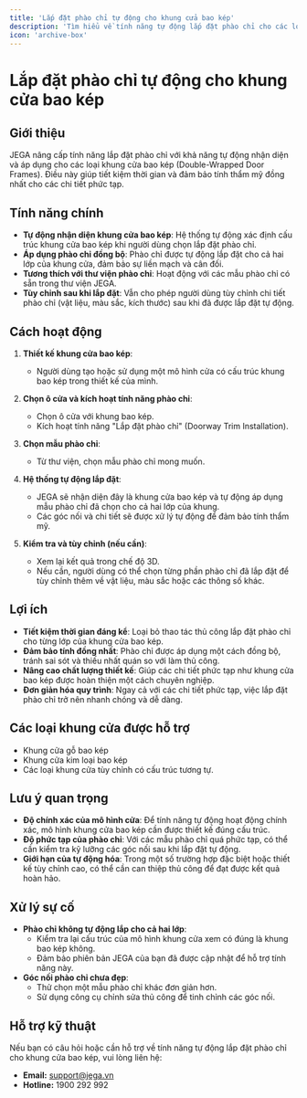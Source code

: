 ```yaml
---
title: 'Lắp đặt phào chỉ tự động cho khung cửa bao kép'
description: 'Tìm hiểu về tính năng tự động lắp đặt phào chỉ cho các loại khung cửa bao kép trong JEGA.'
icon: 'archive-box'
---
```


# Lắp đặt phào chỉ tự động cho khung cửa bao kép

## Giới thiệu

JEGA nâng cấp tính năng lắp đặt phào chỉ với khả năng tự động nhận diện và áp dụng cho các loại khung cửa bao kép (Double-Wrapped Door Frames). Điều này giúp tiết kiệm thời gian và đảm bảo tính thẩm mỹ đồng nhất cho các chi tiết phức tạp.

## Tính năng chính

- **Tự động nhận diện khung cửa bao kép**: Hệ thống tự động xác định cấu trúc khung cửa bao kép khi người dùng chọn lắp đặt phào chỉ.
- **Áp dụng phào chỉ đồng bộ**: Phào chỉ được tự động lắp đặt cho cả hai lớp của khung cửa, đảm bảo sự liền mạch và cân đối.
- **Tương thích với thư viện phào chỉ**: Hoạt động với các mẫu phào chỉ có sẵn trong thư viện JEGA.
- **Tùy chỉnh sau khi lắp đặt**: Vẫn cho phép người dùng tùy chỉnh chi tiết phào chỉ (vật liệu, màu sắc, kích thước) sau khi đã được lắp đặt tự động.

## Cách hoạt động

1.  **Thiết kế khung cửa bao kép**:
    *   Người dùng tạo hoặc sử dụng một mô hình cửa có cấu trúc khung bao kép trong thiết kế của mình.

2.  **Chọn ô cửa và kích hoạt tính năng phào chỉ**:
    *   Chọn ô cửa với khung bao kép.
    *   Kích hoạt tính năng "Lắp đặt phào chỉ" (Doorway Trim Installation).

3.  **Chọn mẫu phào chỉ**:
    *   Từ thư viện, chọn mẫu phào chỉ mong muốn.

4.  **Hệ thống tự động lắp đặt**:
    *   JEGA sẽ nhận diện đây là khung cửa bao kép và tự động áp dụng mẫu phào chỉ đã chọn cho cả hai lớp của khung.
    *   Các góc nối và chi tiết sẽ được xử lý tự động để đảm bảo tính thẩm mỹ.

5.  **Kiểm tra và tùy chỉnh (nếu cần)**:
    *   Xem lại kết quả trong chế độ 3D.
    *   Nếu cần, người dùng có thể chọn từng phần phào chỉ đã lắp đặt để tùy chỉnh thêm về vật liệu, màu sắc hoặc các thông số khác.

## Lợi ích

- **Tiết kiệm thời gian đáng kể**: Loại bỏ thao tác thủ công lắp đặt phào chỉ cho từng lớp của khung cửa bao kép.
- **Đảm bảo tính đồng nhất**: Phào chỉ được áp dụng một cách đồng bộ, tránh sai sót và thiếu nhất quán so với làm thủ công.
- **Nâng cao chất lượng thiết kế**: Giúp các chi tiết phức tạp như khung cửa bao kép được hoàn thiện một cách chuyên nghiệp.
- **Đơn giản hóa quy trình**: Ngay cả với các chi tiết phức tạp, việc lắp đặt phào chỉ trở nên nhanh chóng và dễ dàng.

## Các loại khung cửa được hỗ trợ

- Khung cửa gỗ bao kép
- Khung cửa kim loại bao kép
- Các loại khung cửa tùy chỉnh có cấu trúc tương tự.

## Lưu ý quan trọng

- **Độ chính xác của mô hình cửa**: Để tính năng tự động hoạt động chính xác, mô hình khung cửa bao kép cần được thiết kế đúng cấu trúc.
- **Độ phức tạp của phào chỉ**: Với các mẫu phào chỉ quá phức tạp, có thể cần kiểm tra kỹ lưỡng các góc nối sau khi lắp đặt tự động.
- **Giới hạn của tự động hóa**: Trong một số trường hợp đặc biệt hoặc thiết kế tùy chỉnh cao, có thể cần can thiệp thủ công để đạt được kết quả hoàn hảo.

## Xử lý sự cố

- **Phào chỉ không tự động lắp cho cả hai lớp**: 
    - Kiểm tra lại cấu trúc của mô hình khung cửa xem có đúng là khung bao kép không.
    - Đảm bảo phiên bản JEGA của bạn đã được cập nhật để hỗ trợ tính năng này.
- **Góc nối phào chỉ chưa đẹp**: 
    - Thử chọn một mẫu phào chỉ khác đơn giản hơn.
    - Sử dụng công cụ chỉnh sửa thủ công để tinh chỉnh các góc nối.

## Hỗ trợ kỹ thuật

Nếu bạn có câu hỏi hoặc cần hỗ trợ về tính năng tự động lắp đặt phào chỉ cho khung cửa bao kép, vui lòng liên hệ:

- **Email:** support@jega.vn
- **Hotline:** 1900 292 992
